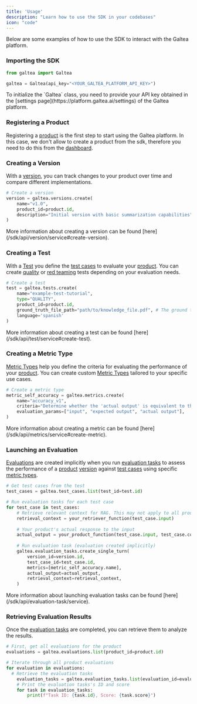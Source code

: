```yaml
---
title: 'Usage'
description: "Learn how to use the SDK in your codebases"
icon: "code"
---
```


Below are some examples of how to use the SDK to interact with the Galtea platform.

### Importing the SDK

```python
from galtea import Galtea

galtea = Galtea(api_key="<YOUR_GALTEA_PLATFORM_API_KEY>")
```

<Note>
    To initialize the `Galtea` class, you need to provide your API key obtained in the [settings page](https://platform.galtea.ai/settings) of the Galtea platform.
</Note>

### Registering a Product

Registering a [product](/concepts/product) is the first step to start using the Galtea platform.
In this case, we don't allow to create a product from the sdk, therefore you need to do this from the [dashboard](https://platform.galtea.ai/).

### Creating a Version

With a [version](/concepts/product/version), you can track changes to your product over time and compare different implementations.

```python
# Create a version
version = galtea.versions.create(
    name="v1.0",
    product_id=product.id,
    description="Initial version with basic summarization capabilities"
)
```
<Info>
    More information about creating a version can be found [here](/sdk/api/version/service#create-version).
</Info>

### Creating a Test

With a [Test](/concepts/product/test) you define the [test cases](/concepts/product/test/case) to evaluate your [product](/concepts/product).
You can create [quality](/concepts/product/test/quality-tests) or [red teaming](/concepts/product/test/red-teaming-tests) tests depending on your evaluation needs.

```python
# Create a test
test = galtea.tests.create(
    name="example-test-tutorial",
    type="QUALITY",
    product_id=product.id,
    ground_truth_file_path="path/to/knowledge_file.pdf", # The ground truth is also known as as the knowledge base.
    language='spanish'
)
```

<Info>
    More information about creating a test can be found [here](/sdk/api/test/service#create-test).
</Info>

### Creating a Metric Type

[Metric Types](/concepts/metric-type) help you define the criteria for evaluating the performance of your [product](/concepts/product).
You can create custom [Metric Types](/concepts/metric-type) tailored to your specific use cases.

```python
# Create a metric type
metric_self_accuracy = galtea.metrics.create(
    name="accuracy_v1",
    criteria="Determine whether the 'actual output' is equivalent to the 'expected output'."
    evaluation_params=["input", "expected output", "actual output"],
)
```

<Info>
    More information about creating a metric can be found [here](/sdk/api/metrics/service#create-metric).
</Info>

### Launching an Evaluation

[Evaluations](/concepts/product/version/session/evaluation) are created implicitly when you run [evaluation tasks](/concepts/product/version/session/evaluation/task) to assess the performance of a [product](/concepts/product) [version](/concepts/product/version) against [test cases](/concepts/product/test/case) using specific [metric types](/concepts/metric-type).

```python
# Get test cases from the test
test_cases = galtea.test_cases.list(test_id=test.id)

# Run evaluation tasks for each test case
for test_case in test_cases:
    # Retrieve relevant context for RAG. This may not apply to all products.
    retrieval_context = your_retriever_function(test_case.input)
    
    # Your product's actual response to the input
    actual_output = your_product_function(test_case.input, test_case.context, retrieval_context)
    
    # Run evaluation task (evaluation created implicitly)
    galtea.evaluation_tasks.create_single_turn(
        version_id=version.id,
        test_case_id=test_case.id,
        metrics=[metric_self_accuracy.name],
        actual_output=actual_output,
        retrieval_context=retrieval_context, 
    )
```

<Info>
    More information about launching evaluation tasks can be found [here](/sdk/api/evaluation-task/service).
</Info>

### Retrieving Evaluation Results

Once the [evaluation tasks](/concepts/product/version/session/evaluation/task) are completed, you can retrieve them to analyze the results.

```python
# First, get all evaluations for the product
evaluations = galtea.evaluations.list(product_id=product.id)

# Iterate through all product evaluations
for evaluation in evaluations:
  # Retrieve the evaluation tasks
    evaluation_tasks = galtea.evaluation_tasks.list(evaluation_id=evaluation.id)
    # Print the evaluation tasks's ID and score
    for task in evaluation_tasks:
        print(f"Task ID: {task.id}, Score: {task.score}")
```